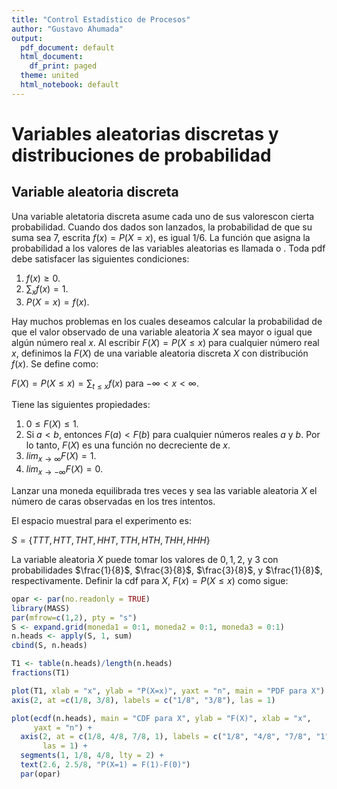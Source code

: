 ```yaml
---
title: "Control Estadístico de Procesos"
author: "Gustavo Ahumada"
output:
  pdf_document: default
  html_document:
    df_print: paged
  theme: united
  html_notebook: default
---
```


# Variables aleatorias discretas y distribuciones de probabilidad


## Variable aleatoria discreta
Una variable aletatoria discreta asume cada uno de sus valorescon cierta probabilidad. Cuando dos dados son lanzados, la probabilidad de que su suma sea $7$, escrita $f(x)= P(X=x)$, es igual $1/6$. La función que asigna la probabilidad a los valores de las variables aleatorias es llamada \textbf{función de densidad de probabilidad (pdf)} o \textbf{distribución de probabilidad}. Toda pdf debe satisfacer las siguientes condiciones:

1. $f(x)\geq 0$.
2. $\sum_{x}f(x)=1$.
3. $P(X=x)=f(x)$.

Hay muchos problemas en los cuales  deseamos calcular la probabilidad de que el valor observado de una variable aleatoria $X$ sea mayor o igual que algún número real $x$. Al escribir  $F(X)=P(X	\leq x)$ para cualquier número real $x$, definimos la \textbf{distribución acumulada (cdf)} $F(X)$ de una variable aleatoria discreta $X$ con distribución $f(x)$. Se define como:

$F(X)=P(X	\leq x)=\sum_{t\leq x}f(x)$ para $-\infty<x<\infty$.

Tiene las siguientes propiedades:

1. $0\leq F(X)\leq 1$.
2. Si $a<b$, entonces $F(a)<F(b)$ para cualquier números reales $a$ y $b$. Por lo tanto, $F(X)$ es una función no decreciente de $x$.
3. $lim_{x\rightarrow\infty} F(X)=1$.
4. $lim_{x\rightarrow -\infty} F(X)=0$.


\textbf{Ejemplo 1} Lanzar una moneda equilibrada tres veces  y sea las variable aleatoria $X$ el número de caras observadas en los tres intentos. 

\textbf{Solución} El espacio muestral para el experimento es:

$S= \{TTT, HTT, THT, HHT, TTH, HTH, THH, HHH\}$

La variable aleatoria $X$ puede tomar los valores de $0,1,2,$ y $3$ con probabilidades $\frac{1}{8}$, $\frac{3}{8}$, $\frac{3}{8}$, y $\frac{1}{8}$, respectivamente. Definir la cdf para $X$, $F(x)=P(X	\leq x)$ como sigue:


```r
opar <- par(no.readonly = TRUE)
library(MASS) 
par(mfrow=c(1,2), pty = "s")
S <- expand.grid(moneda1 = 0:1, moneda2 = 0:1, moneda3 = 0:1)
n.heads <- apply(S, 1, sum)
cbind(S, n.heads)
```

```r
T1 <- table(n.heads)/length(n.heads)
fractions(T1)
```


```r
plot(T1, xlab = "x", ylab = "P(X=x)", yaxt = "n", main = "PDF para X") +
axis(2, at =c(1/8, 3/8), labels = c("1/8", "3/8"), las = 1)
```


```r
plot(ecdf(n.heads), main = "CDF para X", ylab = "F(X)", xlab = "x",
     yaxt = "n") + 
  axis(2, at = c(1/8, 4/8, 7/8, 1), labels = c("1/8", "4/8", "7/8", "1"),
       las = 1) +
  segments(1, 1/8, 4/8, lty = 2) +
  text(2.6, 2.5/8, "P(X=1) = F(1)-F(0)") 
  par(opar)
  
```





